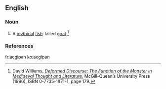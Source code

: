 ==English==

===Noun===
{{en-noun|pl=aegipans|pl2=aegipanes}}

# {{context|mythology}} A [[myth]]ical [[fish]]-tailed [[goat]].<ref>David Williams, ''[http://books.google.com/books?id=Ohj0ouRqorgC Deformed Discourse: The Function of the Monster in Mediaeval Thought and Literature]'', McGill-Queen’s University Press (1996), ISBN 0-7735-1871-1, page 179.</ref>

===References===
<references />

[[fr:aegipan]]
[[ko:aegipan]]